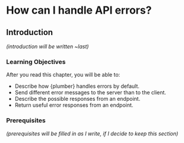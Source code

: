 # How can I handle API errors? {#sec-plumber-errors}

## Introduction

*(introduction will be written \~last)*

### Learning Objectives

After you read this chapter, you will be able to:

-   Describe how {plumber} handles errors by default.
-   Send different error messages to the server than to the client.
-   Describe the possible responses from an endpoint.
-   Return useful error responses from an endpoint.

### Prerequisites

*(prerequisites will be filled in as I write, if I decide to keep this section)*
